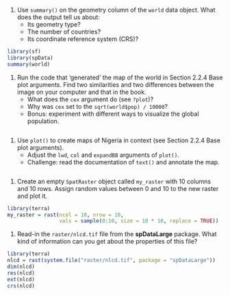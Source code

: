 
1. Use `summary()` on the geometry column of the `world` data object. What does the output tell us about:
    - Its geometry type?
    - The number of countries?
    - Its coordinate reference system (CRS)?
    
```r
library(sf)
library(spData)
summary(world)
```

1. Run the code that 'generated' the map of the world in Section 2.2.4 Base plot arguments.
Find two similarities and two differences between the image on your computer and that in the book.
    - What does the `cex` argument do (see `?plot`)?
    - Why was `cex` set to the `sqrt(world$pop) / 10000`?
    - Bonus: experiment with different ways to visualize the global population.

```r

```

    
1. Use `plot()` to create maps of Nigeria in context (see Section 2.2.4 Base plot arguments).
    - Adjust the `lwd`, `col` and `expandBB` arguments of `plot()`. 
    - Challenge: read the documentation of `text()` and annotate the map.

```r

```

1. Create an empty `SpatRaster` object called `my_raster` with 10 columns and 10 rows.
Assign random values between 0 and 10 to the new raster and plot it.

```r
library(terra)
my_raster = rast(ncol = 10, nrow = 10,
                 vals = sample(0:10, size = 10 * 10, replace = TRUE))
```

1. Read-in the `raster/nlcd.tif` file from the **spDataLarge** package. 
What kind of information can you get about the properties of this file?

```r
library(terra)
nlcd = rast(system.file("raster/nlcd.tif", package = "spDataLarge"))
dim(nlcd)
res(nlcd)
ext(nlcd)
crs(nlcd)
```

